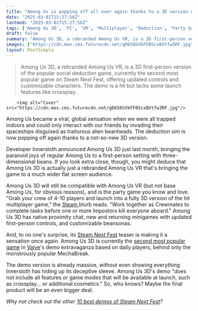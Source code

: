 ```yaml
---
title: "Among Us is popping off all over again thanks to a 3D version of the viral hit that's climbing up Steam Next Fest's charts"
date: "2025-03-01T15:27:56Z"
lastmod: "2025-03-01T15:27:56Z"
tags: ['Among Us 3D', 'PC', 'VR', 'Multiplayer', 'Deduction', 'Party Game', 'Steam', 'Steam Next Fest']
draft: false
summary: "Among Us 3D, a rebranded Among Us VR, is a 3D first-person version of the popular social deduction game, currently the second most popular game on Steam Next Fest, offering updated controls and customizable characters.  The demo is a hit but lacks some launch features like crossplay."
images: ["https://cdn.mos.cms.futurecdn.net/gD658SVkFFBScxBVtfw3RF.jpg"]
layout: PostSimple
---
```

> Among Us 3D, a rebranded Among Us VR, is a 3D first-person version of the popular social deduction game, currently the second most popular game on Steam Next Fest, offering updated controls and customizable characters.  The demo is a hit but lacks some launch features like crossplay.


        <img alt="Cover" src="https://cdn.mos.cms.futurecdn.net/gD658SVkFFBScxBVtfw3RF.jpg"/>
        
Among Us became a viral, global sensation when we were all trapped indoors and could only interact with our friends by invading their spaceships disguised as traitorous alien beanheads. The deduction sim is now popping off again thanks to a not-so-new 3D version.

Developer Innersloth announced Among Us 3D just last month, bringing the paranoid joys of regular Among Us to a first-person setting with three-dimensional beans. If you look extra close, though, you might deduce that Among Us 3D is actually just a rebranded Among Us VR that's bringing the game to a much wider flat screen audience.

Among Us 3D will still be compatible with Among Us VR (but not base Among Us, for obvious reasons), and is the party game you know and love. "Grab your crew of 4-10 players and launch into a fully 3D version of the hit multiplayer game," the [Steam ](https://store.steampowered.com/app/3168600/Among_Us_3D/)blurb reads. "Work together as Crewmates to complete tasks before one or more Impostors kill everyone aboard." Among Us 3D has native proximity chat, new and returning minigames with updated first-person controls, and customizable beansonas.

And, to no one's surprise, its [Steam Next Fest](https://www.gamesradar.com/tag/steam-next-fest/) teaser is making it a sensation once again. Among Us 3D is currently the [second most popular game](https://store.steampowered.com/sale/nextfest?tab=23&flavor=dailyactiveuserdemo) in [Valve](https://www.gamesradar.com/tag/valve/)'s demo extravaganza based on daily players, behind only the monstrously popular MechaBreak.

The demo version is already massive, without even showing everything Innersloth has hiding up its deceptive sleeve. Among Us 3D's demo "does not include all features or game modes that will be available at launch, such as crossplay... or additional cosmetics." So, who knows? Maybe the final product will be an even bigger deal.

*Why not check out the other *[<em>10 best demos of Steam Next Fest</em>](https://www.gamesradar.com/games/the-10-steam-next-fest-demos-you-need-to-play-this-weekend/)*?*
        